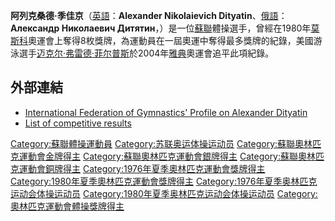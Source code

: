 {{MedalTableTop}}
{{MedalOlympics}}
{{MedalGold | [[1980年夏季奧林匹克運動會|1980年莫斯科]] | 團隊}}
{{MedalGold | 1980年莫斯科 | 個人全能}}
{{MedalGold | 1980年莫斯科 | 吊環}}
{{MedalSilver | [[1976年夏季奧林匹克運動會|1976年蒙特利爾]] | 團隊}}
{{MedalSilver | 1976年蒙特利爾 | 吊環}}
{{MedalSilver | 1980年莫斯科 | 鞍馬}}
{{MedalSilver | 1980年莫斯科 | 跳馬}}
{{MedalSilver | 1980年莫斯科 | 雙槓}}
{{MedalSilver | 1980年莫斯科 | 單桿}}
{{MedalBronze | 1980年莫斯科 | 自由體操}}
{{MedalBottom}}

'''阿列克桑德·季佳京'''（[[英語|英語]]：'''Alexander Nikolaievich Dityatin'''、[[俄語|俄語]]：'''Александр Николаевич Дитятин'''，{{bd|1957年|8月7日|catIdx=Ditjatin, Alexnader}}）是一位[[蘇聯|蘇聯]]體操選手，曾經在1980年[[莫斯科|莫斯科]]奧運會上奪得8枚獎牌，為運動員在一屆奧運中奪得最多獎牌的紀錄，美國游泳選手[[迈克尔·弗雷德·菲尔普斯|迈克尔·弗雷德·菲尔普斯]]於2004年[[雅典|雅典]]奧運會追平此項紀錄。

== 外部連結 ==
*[https://web.archive.org/web/20070319004648/http://www.fig-gymnastics.com/events/athletes/bio.jsp?ID=686 International Federation of Gymnastics' Profile on Alexander Dityatin]
*[http://www.gymn-forum.net/bios/men/ditiatin.html List of competitive results]
{{奧林匹克運動會男子吊環冠軍}}
{{奥林匹克运动会男子体操个人全能冠军}}
{{世界體操錦標賽男子個人全能冠軍}}
{{世界體操錦標賽男子吊環冠軍}}
{{世界體操錦標賽男子跳馬冠軍}}
{{世界體操錦標賽男子雙槓冠軍}}
{{DEFAULTSORT:Ditjatin, Alexnader}}

[[Category:蘇聯體操運動員|Category:蘇聯體操運動員]]
[[Category:苏联奥运体操运动员|Category:苏联奥运体操运动员]]
[[Category:蘇聯奧林匹克運動會金牌得主|Category:蘇聯奧林匹克運動會金牌得主]]
[[Category:蘇聯奧林匹克運動會銀牌得主|Category:蘇聯奧林匹克運動會銀牌得主]]
[[Category:蘇聯奧林匹克運動會銅牌得主|Category:蘇聯奧林匹克運動會銅牌得主]]
[[Category:1976年夏季奧林匹克運動會獎牌得主|Category:1976年夏季奧林匹克運動會獎牌得主]]
[[Category:1980年夏季奧林匹克運動會獎牌得主|Category:1980年夏季奧林匹克運動會獎牌得主]]
[[Category:1976年夏季奥林匹克运动会体操运动员|Category:1976年夏季奥林匹克运动会体操运动员]]
[[Category:1980年夏季奥林匹克运动会体操运动员|Category:1980年夏季奥林匹克运动会体操运动员]]
[[Category:奧林匹克運動會體操獎牌得主|Category:奧林匹克運動會體操獎牌得主]]